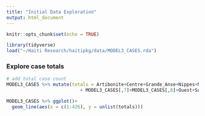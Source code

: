 ```yaml
---
title: "Initial Data Exploration"
output: html_document
---
```


```r
knitr::opts_chunk$set(echo = TRUE)
```

```r
library(tidyverse)
load("~/Haiti Research/haitipkg/data/MODEL3_CASES.rda")
```


### Explore case totals

```r
# add total case count
MODEL3_CASES %>% mutate(totals = Artibonite+Centre+Grande_Anse+Nippes+Nord
                           + MODEL3_CASES[,7]+MODEL3_CASES[,8]+Ouest+Sud+MODEL3_CASES[,11]) -> MODEL3_CASES
```


```r
MODEL3_CASES %>% ggplot()+
  geom_line(aes(x = c(1:426), y = unlist(totals)))
```

























